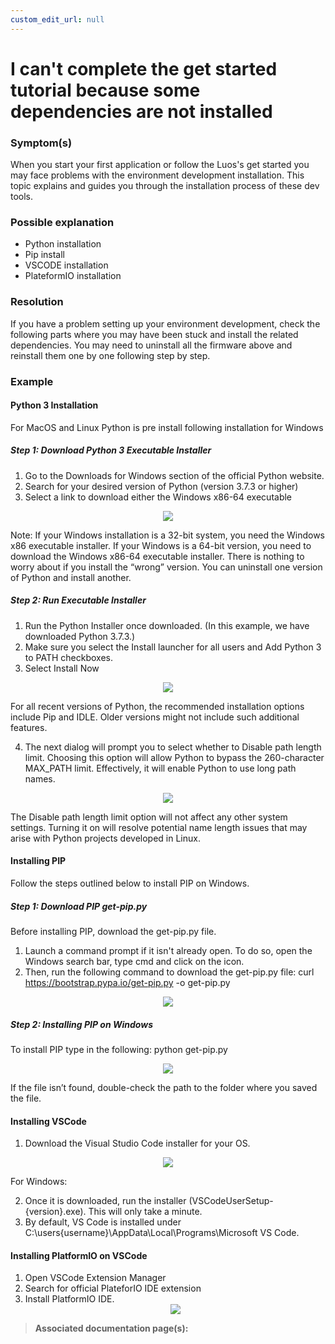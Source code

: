 ```yaml
---
custom_edit_url: null
---
```



# I can't complete the get started tutorial because some dependencies are not installed

### Symptom(s)

When you start your first application or follow the Luos's get started you may face problems with the environment development installation. This topic explains and guides you through the installation process of these dev tools.

### Possible explanation

- Python installation
- Pip install
- VSCODE installation
- PlateformIO installation

### Resolution

If you have a problem setting up your environment development, check the following parts where you may have been stuck and install the related dependencies. You may need to uninstall all the firmware above and reinstall them one by one following step by step.

### Example

#### Python 3 Installation

For MacOS and Linux Python is pre install following installation for Windows

##### Step 1: Download Python 3 Executable Installer

1. Go to the Downloads for Windows section of the official Python website.
2. Search for your desired version of Python (version 3.7.3 or higher)
3. Select a link to download either the Windows x86-64 executable

<div align="center">
  <Image src="/img/python_release_windows.png" />
</div>

Note: If your Windows installation is a 32-bit system, you need the Windows x86 executable installer. If your Windows is a 64-bit version, you need to download the Windows x86-64 executable installer. There is nothing to worry about if you install the “wrong” version. You can uninstall one version of Python and install another.

##### Step 2: Run Executable Installer

1. Run the Python Installer once downloaded. (In this example, we have downloaded Python 3.7.3.)
2. Make sure you select the Install launcher for all users and Add Python 3 to PATH checkboxes.
3. Select Install Now

<div align="center">
  <Image src="/img/python_path.png" />
</div>

For all recent versions of Python, the recommended installation options include Pip and IDLE. Older versions might not include such additional features.

4. The next dialog will prompt you to select whether to Disable path length limit. Choosing this option will allow Python to bypass the 260-character MAX_PATH limit. Effectively, it will enable Python to use long path names.

<div align="center">
  <Image src="/img/python_length_limit.png" />
</div>

The Disable path length limit option will not affect any other system settings. Turning it on will resolve potential name length issues that may arise with Python projects developed in Linux.

#### Installing PIP

Follow the steps outlined below to install PIP on Windows.

##### Step 1: Download PIP get-pip.py

Before installing PIP, download the get-pip.py file.

1. Launch a command prompt if it isn't already open. To do so, open the Windows search bar, type cmd and click on the icon.
2. Then, run the following command to download the get-pip.py file:
   curl https://bootstrap.pypa.io/get-pip.py -o get-pip.py

<div align="center">
  <Image src="/img/pip_install.png" />
</div>

##### Step 2: Installing PIP on Windows

To install PIP type in the following:
python get-pip.py

<div align="center">
  <Image src="/img/pip_install_progress.png" />
</div>

If the file isn’t found, double-check the path to the folder where you saved the file.

#### Installing VSCode

1. Download the Visual Studio Code installer for your OS.

<div align="center">
  <Image src="/img/vscode_install.png" />
</div>

For Windows:

2. Once it is downloaded, run the installer (VSCodeUserSetup-{version}.exe). This will only take a minute.
3. By default, VS Code is installed under C:\users\{username}\AppData\Local\Programs\Microsoft VS Code.

#### Installing PlatformIO on VSCode

1. Open VSCode Extension Manager
2. Search for official PlateforIO IDE extension
3. Install PlatformIO IDE.
   <div align="center">
     <Image src="/img/pio_install.png" />
   </div>

> **Associated documentation page(s):**
